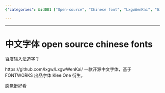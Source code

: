 ```yaml
---
{"categories": &id001 ["Open-source", "Chinese font", "LxgwWenKai", "GitHub", "Klee One font", "Font design", "Typography"], "category": "Open-source Chinese Fonts", "date": "2023-12-22 23:52:59", "description": "LxgwWenKai is an open-source Chinese font inspired by the Klee One font, available on GitHub. It features a clean and modern appearance that is suitable for various design projects.", "tags": *id001, "title": "Introducing the Open-Source Chinese Font 'LxgwWenKai' Based on Klee One"}

---
```


------

# 中文字体 open source chinese fonts

百度输入法造字？

https://github.com/lxgw/LxgwWenKai/
一款开源中文字体，基于 FONTWORKS 出品字体 Klee One 衍生。

感觉挺好看

